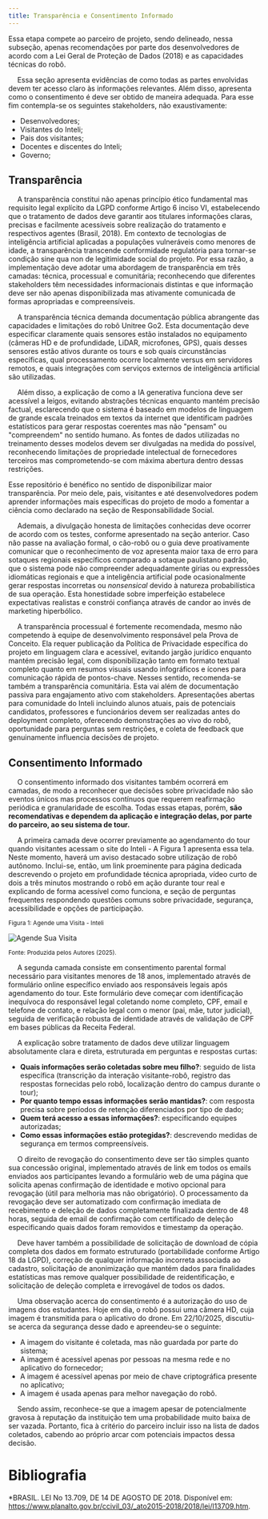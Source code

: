 ```yaml
---
title: Transparência e Consentimento Informado
---
```


<Callout title="Aviso" type="warning">
  Essa etapa compete ao parceiro de projeto, sendo delineado, nessa subseção, apenas recomendações por parte dos desenvolvedores de acordo com a Lei Geral de Proteção de Dados (2018) e as capacidades técnicas do robô.
</Callout>

&emsp; Essa seção apresenta evidências de como todas as partes envolvidas devem ter acesso claro às informações relevantes. Além disso, apresenta como o consentimento é deve ser obtido de maneira adequada. Para esse fim contempla-se os seguintes stakeholders, não exaustivamente:
- Desenvolvedores;
- Visitantes do Inteli;
- Pais dos visitantes;
- Docentes e discentes do Inteli;
- Governo;

## Transparência

&emsp; A transparência constitui não apenas princípio ético fundamental mas requisito legal explícito da LGPD conforme Artigo 6 inciso VI, estabelecendo que o tratamento de dados deve garantir aos titulares informações claras, precisas e facilmente acessíveis sobre realização do tratamento e respectivos agentes (Brasil, 2018). Em contexto de tecnologias de inteligência artificial aplicadas a populações vulneráveis como menores de idade, a transparência transcende conformidade regulatória para tornar-se condição sine qua non de legitimidade social do projeto. Por essa razão, a implementação deve adotar uma abordagem de transparência em três camadas: técnica, processual e comunitária; reconhecendo que diferentes stakeholders têm necessidades informacionais distintas e que informação deve ser não apenas disponibilizada mas ativamente comunicada de formas apropriadas e compreensíveis.

&emsp; A transparência técnica demanda documentação pública abrangente das capacidades e limitações do robô Unitree Go2. Esta documentação deve especificar claramente quais sensores estão instalados no equipamento (câmeras HD e de profundidade, LiDAR, microfones, GPS), quais desses sensores estão ativos durante os tours e sob quais circunstâncias específicas, qual processamento ocorre localmente versus em servidores remotos, e quais integrações com serviços externos de inteligência artificial são utilizadas. 

&emsp; Além disso, a explicação de como a IA generativa funciona deve ser acessível a leigos, evitando abstrações técnicas enquanto mantém precisão factual, esclarecendo que o sistema é baseado em modelos de linguagem de grande escala treinados em textos da internet que identificam padrões estatísticos para gerar respostas coerentes mas não "pensam" ou "compreendem" no sentido humano. As fontes de dados utilizadas no treinamento desses modelos devem ser divulgadas na medida do possível, reconhecendo limitações de propriedade intelectual de fornecedores terceiros mas comprometendo-se com máxima abertura dentro dessas restrições. 

<Callout title="Dica" type="tip">
  Esse repositório é benéfico no sentido de disponibilizar maior transparência. Por meio dele, pais, visitantes e até desenvolvedores podem aprender informações mais específicas do projeto de modo a fomentar a ciência como declarado na seção de Responsabilidade Social.
</Callout>

&emsp; Ademais, a divulgação honesta de limitações conhecidas deve ocorrer de acordo com os testes, conforme apresentado na seção anterior. Caso não passe na avaliação formal, o cão-robô ou o guia deve proativamente comunicar que o reconhecimento de voz apresenta maior taxa de erro para sotaques regionais específicos comparado a sotaque paulistano padrão, que o sistema pode não compreender adequadamente gírias ou expressões idiomáticas regionais e que a inteligência artificial pode ocasionalmente gerar respostas incorretas ou _nonsensical_ devido à natureza probabilística de sua operação. Esta honestidade sobre imperfeição estabelece expectativas realistas e constrói confiança através de candor ao invés de marketing hiperbólico.

&emsp; A transparência processual é fortemente recomendada, mesmo não competendo à equipe de desenvolvimento responsável pela Prova de Conceito. Ela requer publicação da Política de Privacidade específica do projeto em linguagem clara e acessível, evitando jargão jurídico enquanto mantém precisão legal, com disponibilização tanto em formato textual completo quanto em resumos visuais usando infográficos e ícones para comunicação rápida de pontos-chave. Nesses sentido, recomenda-se também a transparência comunitária. Esta vai além de documentação passiva para engajamento ativo com stakeholders. Apresentações abertas para comunidade do Inteli incluindo alunos atuais, pais de potenciais candidatos, professores e funcionários devem ser realizadas antes do deployment completo, oferecendo demonstrações ao vivo do robô, oportunidade para perguntas sem restrições, e coleta de feedback que genuinamente influencia decisões de projeto.

## Consentimento Informado

&emsp; O consentimento informado dos visitantes também ocorrerá em camadas, de modo a reconhecer que decisões sobre privacidade não são eventos únicos mas processos contínuos que requerem reafirmação periódica e granularidade de escolha. Todas essas etapas, porém, **são recomendativas e dependem da aplicação e integração delas, por parte do parceiro, ao seu sistema de tour.**

&emsp; A primeira camada deve ocorrer previamente ao agendamento do tour quando visitantes acessam o site do Inteli - A Figura 1 apresenta essa tela. Neste momento, haverá um aviso destacado sobre utilização de robô autônomo. Inclui-se, então, um link proeminente para página dedicada descrevendo o projeto em profundidade técnica apropriada, vídeo curto de dois a três minutos mostrando o robô em ação durante tour real e explicando de forma acessível como funciona, e seção de perguntas frequentes respondendo questões comuns sobre privacidade, segurança, acessibilidade e opções de participação.

<div style={{textAlign: 'center'}}>
<sup>Figura 1: Agende uma Visita - Inteli</sup>
</div>

![Agende Sua Visita](/agende-uma-visita.png)

<div style={{textAlign: 'center'}}>
<sub style={{textAlign: 'center'}}>Fonte: Produzida pelos Autores (2025). </sub>
</div>

&emsp; A segunda camada consiste em consentimento parental formal necessário para visitantes menores de 18 anos, implementado através de formulário online específico enviado aos responsáveis legais após agendamento do tour. Este formulário deve começar com identificação inequívoca do responsável legal coletando nome completo, CPF, email e telefone de contato, e relação legal com o menor (pai, mãe, tutor judicial), seguida de verificação robusta de identidade através de validação de CPF em bases públicas da Receita Federal.

&emsp; A explicação sobre tratamento de dados deve utilizar linguagem absolutamente clara e direta, estruturada em perguntas e respostas curtas:

- **Quais informações serão coletadas sobre meu filho?**: seguido de lista específica (transcrição da interação visitante-robô, registro das respostas fornecidas pelo robô, localização dentro do campus durante o tour);
- **Por quanto tempo essas informações serão mantidas?**: com resposta precisa sobre períodos de retenção diferenciados por tipo de dado; 
- **Quem terá acesso a essas informações?**: especificando equipes autorizadas; 
- **Como essas informações estão protegidas?**: descrevendo medidas de segurança em termos compreensíveis.

&emsp; O direito de revogação do consentimento deve ser tão simples quanto sua concessão original, implementado através de link em todos os emails enviados aos participantes levando a formulário web de uma página que solicita apenas confirmação de identidade e motivo opcional para revogação (útil para melhoria mas não obrigatório). O processamento da revogação deve ser automatizado com confirmação imediata de recebimento e deleção de dados completamente finalizada dentro de 48 horas, seguida de email de confirmação com certificado de deleção especificando quais dados foram removidos e timestamp da operação.

&emsp; Deve haver também a possibilidade de solicitação de download de cópia completa dos dados em formato estruturado (portabilidade conforme Artigo 18 da LGPD), correção de qualquer informação incorreta associada ao cadastro, solicitação de anonimização que mantém dados para finalidades estatísticas mas remove qualquer possibilidade de reidentificação, e solicitação de deleção completa e irrevogável de todos os dados.

&emsp; Uma observação acerca do consentimento é a autorização do uso de imagens dos estudantes. Hoje em dia, o robô possui uma câmera HD, cuja imagem é transmitida para o aplicativo do drone. Em 22/10/2025, discutiu-se acerca da segurança desse dado e apreendeu-se o seguinte:

- A imagem do visitante é coletada, mas não guardada por parte do sistema;
- A imagem é acessível apenas por pessoas na mesma rede e no aplicativo do fornecedor;
- A imagem é acessível apenas por meio de chave criptográfica presente no aplicativo;
- A imagem é usada apenas para melhor navegação do robô.

&emsp; Sendo assim, reconhece-se que a imagem apesar de potencialmente gravosa à reputação da instituição tem uma probabilidade muito baixa de ser vazada. Portanto, fica à critério do parceiro incluir isso na lista de dados coletados, cabendo ao próprio arcar com potenciais impactos dessa decisão.


# Bibliografia

\*BRASIL. LEI No 13.709, DE 14 DE AGOSTO DE 2018. Disponível em: https://www.planalto.gov.br/ccivil_03/_ato2015-2018/2018/lei/l13709.htm.
